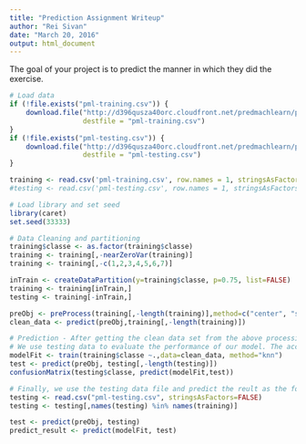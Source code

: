 ```yaml
---
title: "Prediction Assignment Writeup"
author: "Rei Sivan"
date: "March 20, 2016"
output: html_document
---
```

The goal of your project is to predict the manner in which they did the exercise.

```r
# Load data
if (!file.exists("pml-training.csv")) {
    download.file("http://d396qusza40orc.cloudfront.net/predmachlearn/pml-training.csv", 
                  destfile = "pml-training.csv")
}
if (!file.exists("pml-testing.csv")) {
    download.file("http://d396qusza40orc.cloudfront.net/predmachlearn/pml-testing.csv", 
                  destfile = "pml-testing.csv")
}

training <- read.csv('pml-training.csv', row.names = 1, stringsAsFactors = FALSE, na.strings = c("NA", "","#DIV/0!"))
#testing <- read.csv('pml-testing.csv', row.names = 1, stringsAsFactors = FALSE,na.strings = c("NA", "", "#DIV/0!"))

# Load library and set seed
library(caret)
set.seed(33333)

# Data Cleaning and partitioning
training$classe <- as.factor(training$classe)
training <- training[,-nearZeroVar(training)]
training <- training[,-c(1,2,3,4,5,6,7)]

inTrain <- createDataPartition(y=training$classe, p=0.75, list=FALSE)
training <- training[inTrain,]
testing <- training[-inTrain,]

preObj <- preProcess(training[,-length(training)],method=c("center", "scale", "knnImpute", "pca"), thresh=0.9)
clean_data <- predict(preObj,training[,-length(training)])

# Prediction - After getting the clean data set from the above processing, we use Knn method to build model. 
# We use testing data to evaluate the performance of our model. The accuracy is 0.95.
modelFit <- train(training$classe ~.,data=clean_data, method="knn")
test <- predict(preObj, testing[,-length(testing)])
confusionMatrix(testing$classe, predict(modelFit,test))

# Finally, we use the testing data file and predict the reult as the following:
testing <- read.csv("pml-testing.csv", stringsAsFactors=FALSE)
testing <- testing[,names(testing) %in% names(training)]

test <- predict(preObj, testing)
predict_result <- predict(modelFit, test)
```

